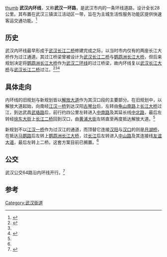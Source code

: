 [[file:wuhan_ring_roads.png|thumb]]
'''武汉内环线'''，又称'''武汉一环路'''，是武汉市内的一条环线道路，设计全长28公里。其布置在武汉三镇滨江活动区一带，旨在为主城生活性服务功能区提供快速客运交通功能。<ref name="武汉市交通环线权威发布">{{cite web | url=http://www.whplan.cn/story/story_13.asp | title=武汉市交通环线权威发布 | accessdate=2012-01-22 | archive-date=2019-01-02 | archive-url=https://web.archive.org/web/20190102050955/http://www.whplan.cn/story/story_13.asp | dead-url=yes }}</ref>
==历史==
武汉内环线最早形成于[[武汉长江二桥|武汉长江二桥]]修建完成之际，以当时市内仅有的两座长江大桥作为过江通道。其过江桥梁曾被设计为[[武汉长江二桥|武汉长江二桥]]与[[武汉鹦鹉洲长江大桥|鹦鹉洲长江大桥]]，但后来规划决定将[[武汉鹦鹉洲长江大桥|鹦鹉洲长江大桥]]作为[[武汉二环线|武汉二环线]]的过江桥梁，故内环线复以[[武汉长江大桥|武汉长江大桥]]与[[武汉长江二桥|武汉长江二桥]]过江。<ref name="武汉内环将南扩 桥都变迁见证武汉速度">{{cite web | url=http://news.cnhubei.com/hbrb/hbrbsglk/hbrb03/201008/t1391793.shtml | title=武汉内环将南扩 桥都变迁见证武汉速度 | accessdate=2012-01-23 | archive-date=2016-03-25 | archive-url=https://web.archive.org/web/20160325013618/http://news.cnhubei.com/hbrb/hbrbsglk/hbrb03/201008/t1391793.shtml | dead-url=no }}</ref><ref name="武汉市交通环线权威发布" /><ref name="武汉市近年建设立交简介">{{cite web | url=http://www.whplan.cn/story/story_15.asp | title=武汉市近年建设立交简介 | accessdate=2012-01-22 | archive-date=2019-09-01 | archive-url=https://web.archive.org/web/20190901230301/http://www.whplan.cn/story/story_15.asp | dead-url=no }}</ref>

==具体走向==
内环线的旧规划与新规划皆以[[解放大道_(武汉市)|解放大道]]作为其汉口段的主要部分。在旧规划中，以解放大道起始，向南经[[武汉江汉一桥|江汉一桥]]到达汉阳[[古琴台|古琴台]]后，左转由[[龟山南路|龟山南路]]上[[武汉长江大桥|长江大桥]]过江，到达武昌[[武珞路|武珞路]]后，前行约四公里左转进入[[中南路|中南路]]及其延长线[[中北路|中北路]]，最后左转经[[徐东大街|徐东大街]]上[[武汉长江二桥|长江二桥]]回到汉口，由[[黄浦大街|黄浦大街]]左转直至再度抵达解放大道。<ref name="武汉内环将南扩 桥都变迁见证武汉速度" />

新规划不以[[武汉江汉一桥|江汉一桥]]作为过汉江的通道，而顶替它连接[[汉阳|汉阳]]与[[汉口|汉口]]的则是[[武汉月湖桥|月湖桥]]，在抵达[[马鹦路|马鹦路]]后左转上[[武汉鹦鹉洲长江大桥|鹦鹉洲长江大桥]]，过[[长江|长江]]后左转进入[[中山路|中山路]]及其连接线[[友谊大道|友谊大道]]，最后左转上二桥。这套方案目前已搁置。<ref name="武汉市交通环线权威发布" />
==公交==
武汉公交64路沿内环线开行。<ref name="武汉64路(内环)">{{cite web | url=http://wuhan.8684.cn/x_22bd07a6 | title=武汉64路(内环) | accessdate=2012-01-23 | deadurl=yes | archiveurl=https://web.archive.org/web/20111113214802/http://wuhan.8684.cn/x_22bd07a6 | archivedate=2011-11-13 }}</ref>
==参考==
{{reflist}}

{{武汉主要道路}}

[[Category:武汉街道|Category:武汉街道]]